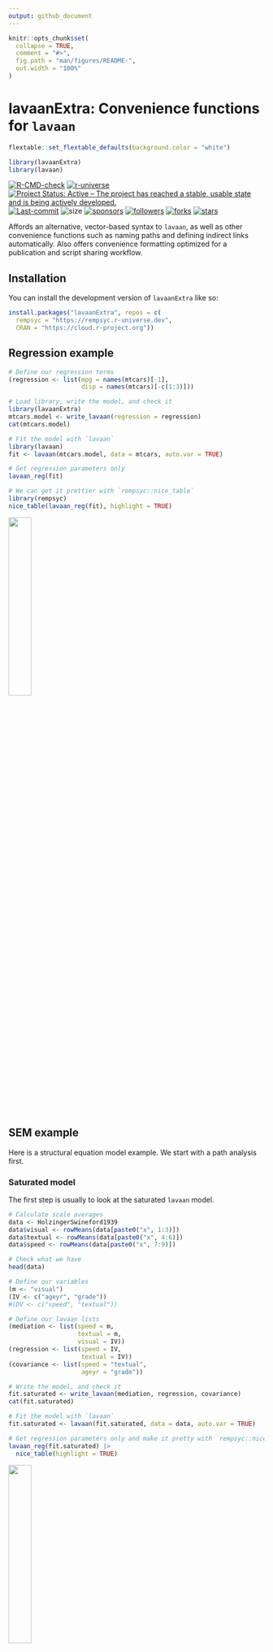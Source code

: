 ```yaml
---
output: github_document
---
```


<!-- README.md is generated from README.Rmd. Please edit that file -->

```r
knitr::opts_chunk$set(
  collapse = TRUE,
  comment = "#>",
  fig.path = "man/figures/README-",
  out.width = "100%"
)
```

# lavaanExtra: Convenience functions for `lavaan`

```r
flextable::set_flextable_defaults(background.color = "white")

library(lavaanExtra)
library(lavaan)
```

<!-- badges: start -->
[![R-CMD-check](https://github.com/rempsyc/lavaanExtra/actions/workflows/R-CMD-check.yaml/badge.svg)](https://github.com/rempsyc/lavaanExtra/actions/workflows/R-CMD-check.yaml)
[![r-universe](https://rempsyc.r-universe.dev/badges/lavaanExtra)](https://rempsyc.r-universe.dev/ui#package:lavaanExtra)
[![Project Status: Active – The project has reached a stable, usable state and is being actively developed.](https://www.repostatus.org/badges/latest/active.svg)](https://www.repostatus.org/#active)
[![Last-commit](https://img.shields.io/github/last-commit/rempsyc/lavaanExtra)](https://github.com/rempsyc/lavaanExtra/commits/main)
![size](https://img.shields.io/github/repo-size/rempsyc/lavaanExtra)
[![sponsors](https://img.shields.io/github/sponsors/rempsyc)](https://github.com/sponsors/rempsyc)
[![followers](https://img.shields.io/github/followers/rempsyc?style=social)](https://github.com/rempsyc?tab=followers)
[![forks](https://img.shields.io/github/forks/rempsyc/lavaanExtra?style=social)](https://github.com/rempsyc/lavaanExtra/network/members)
[![stars](https://img.shields.io/github/stars/rempsyc/lavaanExtra?style=social)](https://github.com/rempsyc/lavaanExtra/stargazers)

<!-- badges: end -->

Affords an alternative, vector-based syntax to `lavaan`, as well as other convenience functions such as naming paths and defining indirect links automatically. Also offers convenience formatting optimized for a publication and script sharing workflow.

## Installation

You can install the development version of `lavaanExtra` like so:

``` r
install.packages("lavaanExtra", repos = c(
  rempsyc = "https://rempsyc.r-universe.dev",
  CRAN = "https://cloud.r-project.org"))
```

## Regression example

```r
# Define our regression terms
(regression <- list(mpg = names(mtcars)[-1],
                    disp = names(mtcars)[-c(1:3)]))

# Load library, write the model, and check it
library(lavaanExtra)
mtcars.model <- write_lavaan(regression = regression)
cat(mtcars.model)

# Fit the model with `lavaan`
library(lavaan)
fit <- lavaan(mtcars.model, data = mtcars, auto.var = TRUE)

# Get regression parameters only
lavaan_reg(fit)

# We can get it prettier with `rempsyc::nice_table`
library(rempsyc)
nice_table(lavaan_reg(fit), highlight = TRUE)

```

<img src="man/figures/README-reg-1.png" width="30%" />

## SEM example

Here is a structural equation model example. We start with a path analysis first.

### Saturated model

The first step is usually to look at the saturated `lavaan` model.

```r

# Calculate scale averages
data <- HolzingerSwineford1939
data$visual <- rowMeans(data[paste0("x", 1:3)])
data$textual <- rowMeans(data[paste0("x", 4:6)])
data$speed <- rowMeans(data[paste0("x", 7:9)])

# Check what we have
head(data)

# Define our variables
(m <- "visual")
(IV <- c("ageyr", "grade"))
#(DV <- c("speed", "textual"))

# Define our lavaan lists
(mediation <- list(speed = m,
                   textual = m,
                   visual = IV))
(regression <- list(speed = IV,
                    textual = IV))
(covariance <- list(speed = "textual",
                    ageyr = "grade"))

# Write the model, and check it
fit.saturated <- write_lavaan(mediation, regression, covariance)
cat(fit.saturated)

# Fit the model with `lavaan`
fit.saturated <- lavaan(fit.saturated, data = data, auto.var = TRUE)

# Get regression parameters only and make it pretty with `rempsyc::nice_table`
lavaan_reg(fit.saturated) |> 
  nice_table(highlight = TRUE)

```

<img src="man/figures/README-saturated-1.png" width="30%" />

So `speed` as predicted by `ageyr` isn't significant. We could remove that path from the model it if we are trying to make a more parsimonious model. Let's make the non-saturated path analysis model next.

### Path analysis model

Because we use `lavaanExtra`, we don't have to redefine the entire model: simply what we want to update. In this case, the regressions. However, we also want to specify and test our indirect effects (mediation). For this, we have to obtain the path names by setting `label = TRUE`. This will allow us to define our indirect effects and feed them back to `write_lavaan`.

```r
(regression <- list(speed = "grade",
                    textual = IV))
# We check that we have removed "ageyr" correctly from "speed". OK.

# We can run the model again. However, we set `label = TRUE` to get the path names
model.path <- write_lavaan(mediation, regression, covariance, label = TRUE)
cat(model.path)
# We check that we have removed "ageyr" correctly from "speed" in the 
# regression section. OK.
```

Here, if we check the mediation section of the model, we see that it has been "augmented" with the path names. Those are `speed_a`, `textual_a`, `visual_a`, and `visual_b`. The logic for the determination of the path names is predictable: it is always the dependent variable (on the left) followed by letters, which represent the number of the explanatory variable (on the right).

```r
(indirect <- list(age_visual_speed = c("speed_a", "visual_a"),
                  grade_visual_textual = c("textual_a", "visual_b")))

# We run the model again, with the indirect effects
model.path <- write_lavaan(mediation, regression, covariance, indirect, label = TRUE)
cat(model.path)

# Fit the model with `lavaan`
fit.path <- lavaan(model.path, data = data, auto.var = TRUE)

# We can get the fit summary if necessary, but the output is a bit long
summary(fit.path)

# Get regression parameters only and make it pretty with `rempsyc::nice_table`
lavaan_reg(fit.path) |> 
  nice_table(highlight = TRUE)
```

<img src="man/figures/README-indirect1-1.png" width="30%" />

```r
# We only kept significant regressions—good (for this demo).

# Get fit indices
nice_fit(fit.saturated, fit.path)

# We can get it prettier with `rempsyc::nice_table`
nice_fit(fit.saturated, fit.path, nice_table = TRUE)

```

<img src="man/figures/README-path2-1.png" width="90%" />

```r
# Let's get the indirect effects only
parameterEstimates(fit.path, standardized = TRUE)[which(parameterEstimates(fit.path)$op == ":="),]

```

For reference, this is our model, visually speaking

![](man/figures/holzinger_model.png)

### Latent model

Finally, perhaps we change our mind and decide to run a full SEM instead, with latent variables. Fear not: we don't have to redo everything again. We can simply define our latent variables and proceed.

```r
(latent <- list(visual = paste0("x", 1:3),
                textual = paste0("x", 4:6),
                speed = paste0("x", 7:9)))

model.latent <- write_lavaan(mediation, regression, covariance, indirect, latent, label = TRUE)
cat(model.latent)

fit.latent <- lavaan(model.latent, data = HolzingerSwineford1939, auto.var = TRUE, 
              auto.fix.first = TRUE, auto.cov.lv.x = TRUE)
summary(fit.latent, fit.measures = TRUE)

# Get fit indices
nice_fit(fit.saturated, fit.path, fit.latent)

# We can get it prettier with `rempsyc::nice_table`
nice_fit(fit.saturated, fit.path, fit.latent, nice_table = TRUE)


```

<img src="man/figures/README-latent-1.png" width="90%" />
